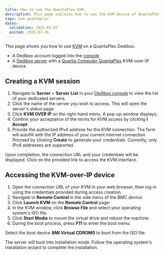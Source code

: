 ```yaml
---
title: How to use the QuantaPlex KVM
description: This page explains how to use the KVM device of QuantaPlex servers on Scaleway Dedibox.
tags: kvm quantaplex
dates:
  validation: 2025-03-05
  posted: 2021-07-16
---
```




This page shows you how to use [KVM](/dedibox-kvm-over-ip/concepts/#kvm-over-ip) on a QuantaPlex Dedibox.

<Requirements />

- A Dedibox account logged into the [console](https://console.online.net)
- A [Dedibox server](/dedibox/how-to/install-a-server/) with a [Quanta Computer QuantaPlex](https://www.qct.io) KVM-over-IP device

## Creating a KVM session

1. Navigate to **Server** > **Server List** in your [Dedibox console](https://console.online.net/) to view the list of your dedicated servers.
2. Click the name of the server you wish to access. This will open the server's status page.
3. Click **KVM OVER IP** on the right-hand menu. A pop-up window displays.
   <Lightbox image={image} alt="" />
4. Confirm your acceptance of the terms for KVM access by clicking **I Accept**.
5. Provide the authorized IPv4 address for the KVM connection. The form will autofill with the IP address of your current internet connection. Proceed by clicking **Create** to generate your credentials.
   <Message type="note">
     Currently, only IPv4 addresses are supported.
   </Message>

Upon completion, the connection URL and your credentials will be displayed. Click on the provided link to access the KVM interface.

## Accessing the KVM-over-IP device

1. Open the connection URL of your KVM in your web browser, then log in using the credentials provided during access creation.
2. Navigate to **Remote Control** in the side menu of the BMC device.
   <Lightbox image={image2} alt="" />
3. Click **Launch KVM** on the **Remote Control** page:
   <Lightbox image={image3} alt="" />
4. In the KVM window, click **Browse File** and select your operating system's ISO file.
   <Lightbox image={image4} alt="" />
5. Click **Start Media** to mount the virtual drive and reboot the machine:
   <Lightbox image={image5} alt="" />
6. During the boot process, press **F11** to enter the boot menu:
   <Lightbox image={image6} alt="" />

Select the boot device **AMI Virtual CDROM0** to boot from the ISO file:

<Lightbox image={image7} alt="" />

The server will boot into installation mode. Follow the operating system's installation wizard to complete the installation.


